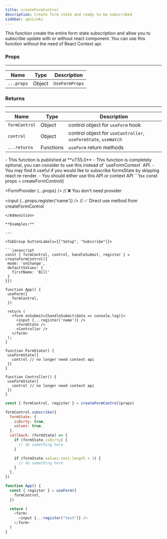 ```yaml
---
title: createFormControl
description: Create form state and ready to be subscribed
sidebar: apiLinks
---
```


This function create the entire form state subscription and allow you to subscribe update with or without react component. You can use this function without the need of React Context api.

### Props

---

| Name       | Type                        | Description    |
| ---------- | --------------------------- | -------------- |
| `...props` | <TypeText>Object</TypeText> | `UseFormProps` |

### Returns

---

| Name          | Type                           | Description                                                    |
| ------------- | ------------------------------ | -------------------------------------------------------------- |
| `formControl` | <TypeText>Object</TypeText>    | control object for `useForm` hook                              |
| `control`     | <TypeText>Object</TypeText>    | control object for `useController`, `useFormState`, `useWatch` |
| `...returns`  | <TypeText>Functions</TypeText> | `useForm` return methods                                       |

<Admonition type="important" title="Notes">
  - This function is published at **v7.55.0** - This function is completely
  optional, you can consider to use this instead of `useFormContext` API. - You
  may find it useful if you would like to subscribe formsState by skipping react
  re-render.
</Admonition>

<Admonition type="important" title="Rules">
 - You should either use this API or context API
 ```tsx
 const props = createFormControl()

<FormProvider {...props} /> // ❌ You don't need provider

 <input {...props.register('name')} /> // ✅ Direct use method from createFormControl
 ```
</Admonition>

**Examples:**

---

<TabGroup buttonLabels={["Setup", "Subscribe"]}>

```javascript
const { formControl, control, handleSubmit, register } = createFormControl({
  mode: 'onChange',
  defaultValues: {
    firstName: 'Bill'
  }
}})

function App() {
  useForm({
    formControl,
  })

  return (
    <form onSubmit={handleSubmit(data => console.log)}>
      <input {...register('name')} />
      <FormState />
      <Controller />
    </form>
  );
}

function FormState() {
  useFormState({
    control // no longer need context api
  })
}

function Controller() {
  useFormState({
    control // no longer need context api
  })
}
```

```javascript
const { formControl, register } = createFormControl(props)

formControl.subscribe({
  formState: {
    isDirty: true,
    values: true,
  },
  callback: (formState) => {
    if (formState.isDirty) {
      // do something here
    }

    if (formState.values.test.length > 3) {
      // do something here
    }
  },
})

function App() {
  const { register } = useForm({
    formControl,
  })

  return (
    <form>
      <input {...register("test")} />
    </form>
  )
}
```

</TabGroup>
